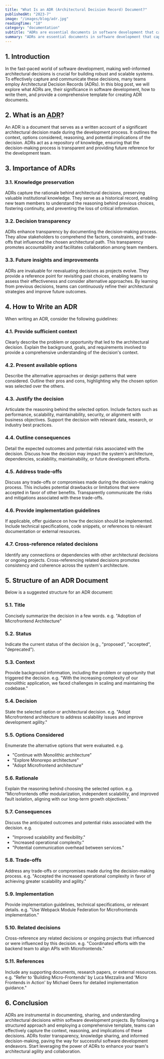 ```yaml
---
title: "What Is an ADR (Architectural Decision Record) Document?"
publishedAt: "2023-7"
image: "/images/blog/adr.jpg"
readingTime: "10"
category: "documentation"
subtitle: "ADRs are essential documents in software development that capture the context and consequences of significant architectural decisions."
summary: "ADRs are essential documents in software development that capture the context, rationale, and consequences of significant architectural decisions, Empowering Teams for informed decision-making and facilitating continuous improvement."
---
```


## 1. Introduction

In the fast-paced world of software development, making well-informed architectural decisions is crucial for building robust and scalable systems. To effectively capture and communicate these decisions, many teams employ Architectural Decision Records (ADRs). In this blog post, we will explore what ADRs are, their significance in software development, how to write them, and provide a comprehensive template for creating ADR documents.

## 2. What is an <abbr title="Architectural Decision Record">ADR</abbr>?

An ADR is a document that serves as a written account of a significant architectural decision made during the development process. It outlines the context, options considered, reasoning, and potential implications of the decision. ADRs act as a repository of knowledge, ensuring that the decision-making process is transparent and providing future reference for the development team.

## 3. Importance of ADRs

### 3.1. Knowledge preservation

ADRs capture the rationale behind architectural decisions, preserving valuable institutional knowledge. They serve as a historical record, enabling new team members to understand the reasoning behind previous choices, fostering continuity, and preventing the loss of critical information.

### 3.2. Decision transparency

ADRs enhance transparency by documenting the decision-making process. They allow stakeholders to comprehend the factors, constraints, and trade-offs that influenced the chosen architectural path. This transparency promotes accountability and facilitates collaboration among team members.

### 3.3. Future insights and improvements

ADRs are invaluable for reevaluating decisions as projects evolve. They provide a reference point for revisiting past choices, enabling teams to assess their effectiveness and consider alternative approaches. By learning from previous decisions, teams can continuously refine their architectural strategies and improve future outcomes.

## 4. How to Write an ADR

When writing an ADR, consider the following guidelines:

### 4.1. Provide sufficient context

Clearly describe the problem or opportunity that led to the architectural decision. Explain the background, goals, and requirements involved to provide a comprehensive understanding of the decision's context.

### 4.2. Present available options

Describe the alternative approaches or design patterns that were considered. Outline their pros and cons, highlighting why the chosen option was selected over the others.

### 4.3. Justify the decision

Articulate the reasoning behind the selected option. Include factors such as performance, scalability, maintainability, security, or alignment with business objectives. Support the decision with relevant data, research, or industry best practices.

### 4.4. Outline consequences

Detail the expected outcomes and potential risks associated with the decision.
Discuss how the decision may impact the system's architecture, dependencies, scalability, maintainability, or future development efforts.

### 4.5. Address trade-offs

Discuss any trade-offs or compromises made during the decision-making process.
This includes potential drawbacks or limitations that were accepted in favor of other benefits.
Transparently communicate the risks and mitigations associated with these trade-offs.

### 4.6. Provide implementation guidelines

If applicable, offer guidance on how the decision should be implemented. Include technical specifications, code snippets, or references to relevant documentation or external resources.

### 4.7. Cross-reference related decisions

Identify any connections or dependencies with other architectural decisions or ongoing projects. Cross-referencing related decisions promotes consistency and coherence across the system's architecture.

## 5. Structure of an ADR Document

Below is a suggested structure for an ADR document:

### 5.1. Title

Concisely summarize the decision in a few words. e.g. "Adoption of Microfrontend Architecture"

### 5.2. Status

Indicate the current status of the decision (e.g., "proposed", "accepted", "deprecated").

### 5.3. Context

Provide background information, including the problem or opportunity that triggered the decision. e.g. "With the increasing complexity of our monolithic application, we faced challenges in scaling and maintaining the codebase."

### 5.4. Decision

State the selected option or architectural decision. e.g. "Adopt Microfrontend architecture to address scalability issues and improve development agility."

### 5.5. Options Considered

Enumerate the alternative options that were evaluated. e.g.

- "Continue with Monolithic architecture"
- "Explore Monorepo architecture"
- "Adopt Microfrontend architecture"

### 5.6. Rationale

Explain the reasoning behind choosing the selected option. e.g. "Microfrontends offer modularization, independent scalability, and improved fault isolation, aligning with our long-term growth objectives."

### 5.7. Consequences

Discuss the anticipated outcomes and potential risks associated with the decision. e.g.

- "Improved scalability and flexibility."
- "Increased operational complexity."
- "Potential communication overhead between services."

### 5.8. Trade-offs

Address any trade-offs or compromises made during the decision-making process. e.g. "Accepted the increased operational complexity in favor of achieving greater scalability and agility."

### 5.9. Implementation

Provide implementation guidelines, technical specifications, or relevant details. e.g. "Use Webpack Module Federation for Microfrontends implementation."

### 5.10. Related decisions

Cross-reference any related decisions or ongoing projects that influenced or were influenced by this decision. e.g. "Coordinated efforts with the backend team to align APIs with Microfrontends."

### 5.11. References

Include any supporting documents, research papers, or external resources. e.g. "Refer to 'Building Micro-Frontends' by Luca Mezzalira and 'Micro Frontends in Action' by Michael Geers for detailed implementation guidance."

## 6. Conclusion

ADRs are instrumental in documenting, sharing, and understanding architectural decisions within software development projects. By following a structured approach and employing a comprehensive template, teams can effectively capture the context, reasoning, and implications of these decisions. ADRs foster transparency, knowledge sharing, and informed decision-making, paving the way for successful software development endeavors. Start leveraging the power of ADRs to enhance your team's architectural agility and collaboration.
